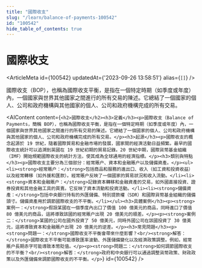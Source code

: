 ```yaml
---
title: "國際收支"
slug: "/learn/balance-of-payments-100542"
id: "100542"
hide_table_of_contents: true
---
```



# 國際收支

<ArticleMeta id={100542} updatedAt={'2023-09-26 13:58:51'} alias={`[]`} />
<div className='border-solid border-b border-t-0 my-4 border-[var(--ifm-color-gray-300)]' />

國際收支（BOP），也稱為國際收支平衡，是指在一個特定時期（如季度或年度）內，一個國家與世界其他國家之間進行的所有交易的陳述。它總結了一個國家的個人、公司和政府機構與其他國家的個人、公司和政府機構完成的所有交易。

<AIContent content={`<h2>國際收支</h2><h3>定義</h3><p>國際收支（Balance of Payments，簡稱 BOP），也稱為國際收支平衡，是指在一個特定時期（如季度或年度）內，一個國家與世界其他國家之間進行的所有交易的陳述。它總結了一個國家的個人、公司和政府機構與其他國家的個人、公司和政府機構完成的所有交易。</p><h3>起源</h3><p>國際收支的概念起源於 19 世紀，隨着國際貿易和金融市場的發展，國家間的經濟活動日益頻繁。最早的國際收支統計可以追溯到英國在 19 世紀初期的貿易記錄。20 世紀中期，國際貨幣基金組織（IMF）開始規範國際收支的統計方法，使其成為全球通用的經濟指標。</p><h3>類別與特點</h3><p>國際收支主要分為三個部分：經常賬户、資本和金融賬户以及儲備資產。</p><ul><li><strong>經常賬户：</strong>包括商品和服務的進出口、收入（如工資和投資收益）以及經常轉移（如外援和匯款）。經常賬户反映了一個國家的貿易狀況和收入流動。</li><li><strong>資本和金融賬户：</strong>記錄資本轉移和金融資產的交易，如外國直接投資、證券投資和其他金融工具的買賣。它反映了資本流動和投資活動。</li><li><strong>儲備資產：</strong>包括中央銀行持有的外匯儲備、特別提款權（SDR）和國際貨幣基金組織的儲備頭寸。儲備資產用於調節國際收支的不平衡。</li></ul><h3>具體案例</h3><p><strong>案例一：</strong>假設某國在一個季度內出口了價值 100 億美元的商品，同時進口了價值 80 億美元的商品，這將導致該國的經常賬户出現 20 億美元的順差。</p><p><strong>案例二：</strong>某國的公司在國外投資了 50 億美元，同時外國公司在該國投資了 30 億美元，這將導致資本和金融賬户出現 20 億美元的逆差。</p><h3>常見問題</h3><p><strong>問題一：</strong>國際收支不平衡會帶來什麼影響？<br/><strong>解答：</strong>國際收支不平衡可能導致匯率波動、外匯儲備變化以及經濟政策調整。例如，經常賬户長期赤字可能導致本幣貶值。</p><p><strong>問題二：</strong>如何調節國際收支的不平衡？<br/><strong>解答：</strong>政府和中央銀行可以通過調整貨幣政策、財政政策以及外匯儲備來調節國際收支的不平衡。</p>`} id={100542} />
